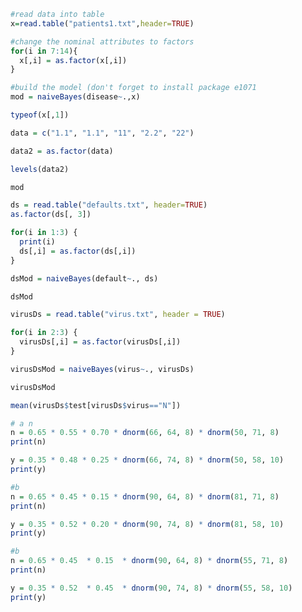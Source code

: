 ```r
#read data into table
x=read.table("patients1.txt",header=TRUE)
```


```r
#change the nominal attributes to factors
for(i in 7:14){ 
  x[,i] = as.factor(x[,i]) 
}

```


```r
#build the model (don't forget to install package e1071
mod = naiveBayes(disease~.,x)
```


```r
typeof(x[,1])
```
```r
data = c("1.1", "1.1", "11", "2.2", "22")

data2 = as.factor(data)

levels(data2)
```
```r
mod
```
```r
ds = read.table("defaults.txt", header=TRUE)
as.factor(ds[, 3])
```

```r
for(i in 1:3) {
  print(i)
  ds[,i] = as.factor(ds[,i])
}

dsMod = naiveBayes(default~., ds)

```

```r
dsMod
```
```r
virusDs = read.table("virus.txt", header = TRUE)

for(i in 2:3) {
  virusDs[,i] = as.factor(virusDs[,i])
}

virusDsMod = naiveBayes(virus~., virusDs)

virusDsMod
```

```r
mean(virusDs$test[virusDs$virus=="N"])
```

```r
# a n
n = 0.65 * 0.55 * 0.70 * dnorm(66, 64, 8) * dnorm(50, 71, 8)
print(n)

y = 0.35 * 0.48 * 0.25 * dnorm(66, 74, 8) * dnorm(50, 58, 10)
print(y)
```


```r
#b
n = 0.65 * 0.45 * 0.15 * dnorm(90, 64, 8) * dnorm(81, 71, 8)
print(n)

y = 0.35 * 0.52 * 0.20 * dnorm(90, 74, 8) * dnorm(81, 58, 10)
print(y)
```

```r
#b
n = 0.65 * 0.45  * 0.15  * dnorm(90, 64, 8) * dnorm(55, 71, 8)
print(n)

y = 0.35 * 0.52  * 0.45  * dnorm(90, 74, 8) * dnorm(55, 58, 10)
print(y)
```



























